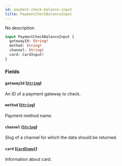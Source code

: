```yaml
---
id: payment-check-balance-input
title: PaymentCheckBalanceInput
---
```


No description

```graphql
input PaymentCheckBalanceInput {
  gatewayId: String!
  method: String!
  channel: String!
  card: CardInput!
}
```

### Fields

#### `gatewayId` ([`String`](../../../developer/api-reference/scalars/string))

An ID of a payment gateway to check.

#### `method` ([`String`](../../../developer/api-reference/scalars/string))

Payment method name.

#### `channel` ([`String`](../../../developer/api-reference/scalars/string))

Slug of a channel for which the data should be returned.

#### `card` ([`CardInput`](../../../developer/api-reference/inputs/card-input))

Information about card.
